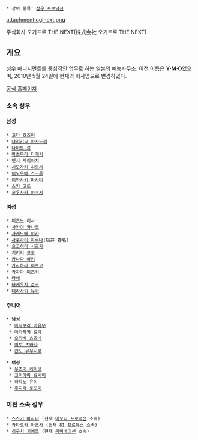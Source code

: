  * 상위 항목: [[성우 프로덕션]]

attachment:oginext.png

주식회사 오기프로 THE NEXT(株式会社 오기프로 THE NEXT)

== 개요 ==
[[성우]] 매니지먼트를 중심적인 업무로 하는 [[일본]]의 예능사무소. 이전 이름은 '''Y·M·O'''였으며, 2010년 5월 24일에 현재의 회사명으로 변경하였다.

[http://www.oginext.com/ 공식 홈페이지]

=== 소속 성우 ===
==== 남성 ====
 * [[고다 호즈미]]
 * [[나리키요 마사노리]]
 * [[나이토 료]]
 * [[마츠무라 타케시]]
 * [[벳시 케이이치]]
 * [[시모자키 히로시]]
 * [[이노우에 스구루]]
 * [[이와사키 마사미]]
 * [[츠키 고로]]
 * [[코우사카 아츠시]]

==== 여성 ====
 * [[미즈노 리사]]
 * [[사카이 카나코]]
 * [[사케노베 미카]]
 * [[사쿠라이 하루나]](桜井 春名)
 * [[오코히라 시즈카]]
 * [[치키리 쿄코]]
 * [[카나다 아키]]
 * [[카사하라 히로코]]
 * [[카자마 미즈키]]
 * [[타네]]
 * [[타케우치 준코]]
 * [[테라사키 유카]]

==== 주니어 ====
 * '''남성'''
  * [[아사쿠라 아유무]]
  * [[아카자와 료타]]
  * [[오카베 스즈네]]
  * [[이토 츠바사]]
  * [[칸노 유우시로]]

 * '''여성'''
  * [[우츠미 케이코]]
  * [[코미야마 요시미]]
  * 하타노 유이
  * [[후지타 토모미]]

=== 이전 소속 성우 ===
 * [[스즈키 마사미]] (현재 [[아오니 프로덕션]] 소속)
 * [[카타오카 아즈사]] (현재 [[81 프로듀스]] 소속)
 * [[히구치 치에코]] (현재 [[콤비네이션]] 소속)
